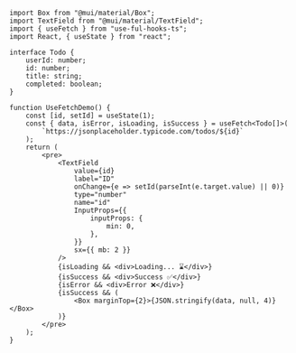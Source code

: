 
<UseFetchDemo />

```tsx
import Box from "@mui/material/Box";
import TextField from "@mui/material/TextField";
import { useFetch } from "use-ful-hooks-ts";
import React, { useState } from "react";

interface Todo {
	userId: number;
	id: number;
	title: string;
	completed: boolean;
}

function UseFetchDemo() {
	const [id, setId] = useState(1);
	const { data, isError, isLoading, isSuccess } = useFetch<Todo[]>(
		`https://jsonplaceholder.typicode.com/todos/${id}`
	);
	return (
		<pre>
			<TextField
				value={id}
				label="ID"
				onChange={e => setId(parseInt(e.target.value) || 0)}
				type="number"
				name="id"
				InputProps={{
					inputProps: {
						min: 0,
					},
				}}
				sx={{ mb: 2 }}
			/>
			{isLoading && <div>Loading... ⌛</div>}
			{isSuccess && <div>Success ✅</div>}
			{isError && <div>Error ❌</div>}
			{isSuccess && (
				<Box marginTop={2}>{JSON.stringify(data, null, 4)}</Box>
			)}
		</pre>
	);
}
```
